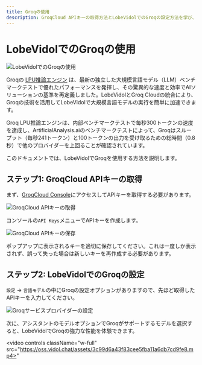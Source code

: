 ```yaml
---
title: Groqの使用
description: GroqCloud APIキーの取得方法とLobeVidolでのGroqの設定方法を学び、Groqの強力な性能を体験しましょう。
---
```


# LobeVidolでのGroqの使用

<img
src="https://oss.vidol.chat/docs/2024/12/6af40a89ea246f366da332f5f76fec2d.png"
alt="LobeVidolでのGroqの使用"
className="w-full"
/>

Groqの [LPU推論エンジン](https://wow.groq.com/news_press/groq-lpu-inference-engine-leads-in-first-independent-llm-benchmark/) は、最新の独立した大規模言語モデル（LLM）ベンチマークテストで優れたパフォーマンスを発揮し、その驚異的な速度と効率でAIソリューションの基準を再定義しました。LobeVidolとGroq Cloudの統合により、Groqの技術を活用してLobeVidolで大規模言語モデルの実行を簡単に加速できます。

<Info>
  Groq LPU推論エンジンは、内部ベンチマークテストで毎秒300トークンの速度を達成し、ArtificialAnalysis.aiのベンチマークテストによって、Groqはスループット（毎秒241トークン）と100トークンの出力を受け取るための総時間（0.8秒）で他のプロバイダーを上回ることが確認されています。
</Info>

このドキュメントでは、LobeVidolでGroqを使用する方法を説明します。

## ステップ1: GroqCloud APIキーの取得

まず、[GroqCloud Console](https://console.groq.com/)にアクセスしてAPIキーを取得する必要があります。

<img
src="https://oss.vidol.chat/assets/c8b38f398295e004a813b8e364854684.webp"
alt="GroqCloud APIキーの取得"
className="w-full"
/>

コンソールの`API Keys`メニューでAPIキーを作成します。

<img
src="https://oss.vidol.chat/assets/bb6382ba61219fd34cccbcf88c7098ba.webp"
alt="GroqCloud APIキーの保存"
className="w-full"
/>

<Warning>
  ポップアップに表示されるキーを適切に保存してください。これは一度しか表示されず、誤って失った場合は新しいキーを再作成する必要があります。
</Warning>

## ステップ2: LobeVidolでのGroqの設定

`設定` -> `言語モデル`の中にGroqの設定オプションがありますので、先ほど取得したAPIキーを入力してください。

<img
src="https://oss.vidol.chat/assets/855a339f0d2163b8928169fac5eca86c.webp"
alt="Groqサービスプロバイダーの設定"
className="w-full"
/>

次に、アシスタントのモデルオプションでGroqがサポートするモデルを選択すると、LobeVidolでGroqの強力な性能を体験できます。

<video
controls
className="w-full"
src="https://oss.vidol.chat/assets/3c99d6a43f83cee5fba11a6db7cd9fe8.mp4>"
>
</video>

